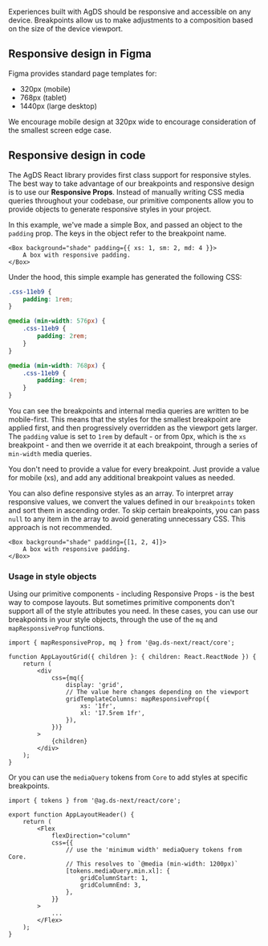 Experiences built with AgDS should be responsive and accessible on any device. Breakpoints allow us to make adjustments to a composition based on the size of the device viewport.

<BreakpointsTokenChart />

## Responsive design in Figma

Figma provides standard page templates for:

- 320px (mobile)
- 768px (tablet)
- 1440px (large desktop)

We encourage mobile design at 320px wide to encourage consideration of the smallest screen edge case.

## Responsive design in code

The AgDS React library provides first class support for responsive styles. The best way to take advantage of our breakpoints and responsive design is to use our **Responsive Props**. Instead of manually writing CSS media queries throughout your codebase, our primitive components allow you to provide objects to generate responsive styles in your project.

In this example, we've made a simple Box, and passed an object to the `padding` prop. The keys in the object refer to the breakpoint name.

```tsx live showCode
<Box background="shade" padding={{ xs: 1, sm: 2, md: 4 }}>
	A box with responsive padding.
</Box>
```

Under the hood, this simple example has generated the following CSS:

```css
.css-11eb9 {
	padding: 1rem;
}

@media (min-width: 576px) {
	.css-11eb9 {
		padding: 2rem;
	}
}

@media (min-width: 768px) {
	.css-11eb9 {
		padding: 4rem;
	}
}
```

You can see the breakpoints and internal media queries are written to be mobile-first. This means that the styles for the smallest breakpoint are applied first, and then progressively overridden as the viewport gets larger. The `padding` value is set to `1rem` by default - or from 0px, which is the `xs` breakpoint - and then we override it at each breakpoint, through a series of `min-width` media queries.

You don't need to provide a value for every breakpoint. Just provide a value for mobile (xs), and add any additional breakpoint values as needed.

You can also define responsive styles as an array. To interpret array responsive values, we convert the values defined in our `breakpoints` token and sort them in ascending order. To skip certain breakpoints, you can pass `null` to any item in the array to avoid generating unnecessary CSS. This approach is not recommended.

```tsx
<Box background="shade" padding={[1, 2, 4]}>
	A box with responsive padding.
</Box>
```

### Usage in style objects

Using our primitive components - including Responsive Props - is the best way to compose layouts. But sometimes primitive components don't support all of the style attributes you need. In these cases, you can use our breakpoints in your style objects, through the use of the `mq` and `mapResponsiveProp` functions.

```tsx
import { mapResponsiveProp, mq } from '@ag.ds-next/react/core';

function AppLayoutGrid({ children }: { children: React.ReactNode }) {
	return (
		<div
			css={mq({
				display: 'grid',
				// The value here changes depending on the viewport
				gridTemplateColumns: mapResponsiveProp({
					xs: '1fr',
					xl: '17.5rem 1fr',
				}),
			})}
		>
			{children}
		</div>
	);
}
```

Or you can use the `mediaQuery` tokens from `Core` to add styles at specific breakpoints.

```tsx
import { tokens } from '@ag.ds-next/react/core';

export function AppLayoutHeader() {
	return (
		<Flex
			flexDirection="column"
			css={{
				// use the 'minimum width' mediaQuery tokens from Core.
				// This resolves to `@media (min-width: 1200px)`
				[tokens.mediaQuery.min.xl]: {
					gridColumnStart: 1,
					gridColumnEnd: 3,
				},
			}}
		>
			...
		</Flex>
	);
}
```
